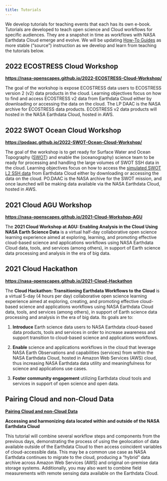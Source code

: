 ```yaml
---
title: Tutorials
---
```


We develop tutorials for teaching events that each has its own e-book. Tutorials are developed to teach open science and Cloud workflows for specific audiences. They are a snapshot in time as workflows with NASA Earthdata Cloud emerge and evolve. We will be updating [How-To Guides](../how-tos/index.qmd) as more stable ("source") instruction as we develop and learn from teaching the tutorials below.

## 2022 ECOSTRESS Cloud Workshop

[**https://nasa-openscapes.github.io/2022-ECOSTRESS-Cloud-Workshop/**](https://nasa-openscapes.github.io/2022-ECOSTRESS-Cloud-Workshop/){.uri}

The goal of the workshop is expose ECOSTRESS data users to ECOSTRESS version 2 (v2) data products in the cloud. Learning objectives focus on how to find and access ECOSTRESS v2 data from Earthdata Cloud either by downloading or accessing the data on the cloud. The LP DAAC is the NASA archive for ECOSTRESS data products. ECOSTRESS v2 data products will hosted in the NASA Earthdata Cloud, hosted in AWS.

## 2022 SWOT Ocean Cloud Workshop

[**https://podaac.github.io/2022-SWOT-Ocean-Cloud-Workshop/**](https://podaac.github.io/2022-SWOT-Ocean-Cloud-Workshop/){.uri}

The goal of the workshop is to get ready for Surface Water and Ocean Topography ([SWOT](https://swot.jpl.nasa.gov/)) and enable the (oceanography) science team to be ready for processing and handling the large volumes of SWOT SSH data in the cloud. Learning objectives focus on how to access the [simulated SWOT L2 SSH data](https://podaac.jpl.nasa.gov/announcements/2022-01-31-Release-simulated-SWOT-SSH-version1-datasets) from Earthdata Cloud either by downloading or accessing the data on the cloud. PO.DAAC is the NASA archive for the SWOT mission, and once launched will be making data available via the NASA Earthdata Cloud, hosted in AWS.

## 2021 Cloud AGU Workshop

[**https://nasa-openscapes.github.io/2021-Cloud-Workshop-AGU**](https://nasa-openscapes.github.io/2021-Cloud-Workshop-AGU){.uri}

The **2021 Cloud Workshop at AGU: Enabling Analysis in the Cloud Using NASA Earth Science Data** is a virtual half-day collaborative open science learning experience aimed at exploring, learning, and promoting effective cloud-based science and applications workflows using NASA Earthdata Cloud data, tools, and services (among others), in support of Earth science data processing and analysis in the era of big data.

## 2021 Cloud Hackathon

[**https://nasa-openscapes.github.io/2021-Cloud-Hackathon**](https://nasa-openscapes.github.io/2021-Cloud-Hackathon){.uri}

The **Cloud Hackathon: Transitioning Earthdata Workflows to the Cloud** is a virtual 5-day (4 hours per day) collaborative open science learning experience aimed at exploring, creating, and promoting effective cloud-based science and applications workflows using NASA Earthdata Cloud data, tools, and services (among others), in support of Earth science data processing and analysis in the era of big data. Its goals are to:

1.  **Introduce** Earth science data users to NASA Earthdata cloud-based data products, tools and services in order to increase awareness and support transition to cloud-based science and applications workflows.

2.  **Enable** science and applications workflows in the cloud that leverage NASA Earth Observations and capabilities (services) from within the NASA Earthdata Cloud, hosted in Amazon Web Services (AWS) cloud, thus increasing NASA Earthdata data utility and meaningfulness for science and applications use cases.

3.  **Foster community engagement** utilizing Earthdata cloud tools and services in support of open science and open data.

## Pairing Cloud and non-Cloud Data

[**Pairing Cloud and non-Cloud Data**](https://nasa-openscapes.github.io/earthdata-cloud-cookbook/tutorials/04_On-Prem_Cloud.qmd)

**Accessing and harmonizing data located within and outside of the NASA Earthdata Cloud**

This tutorial will combine several workflow steps and components from the previous days, demonstrating the process of using the geolocation of data available outside of the Earthdata Cloud to then access coincident variables of cloud-accessible data. This may be a common use case as NASA Earthdata continues to migrate to the cloud, producing a "hybrid" data archive across Amazon Web Services (AWS) and original on-premise data storage systems. Additionally, you may also want to combine field measurements with remote sensing data available on the Earthdata Cloud.
